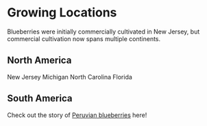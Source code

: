 # Growing Locations

Blueberries were initially commercially cultivated in New Jersey, but commercial cultivation now spans multiple continents.

## North America
New Jersey
Michigan
North Carolina
Florida

## South America
Check out the story of [Peruvian blueberries](https://www.npr.org/2025/04/04/1242780124/blueberries-asparagus-cocaine-foreign-aid-usaid-war-on-drugs-peru-free-trade) here!
